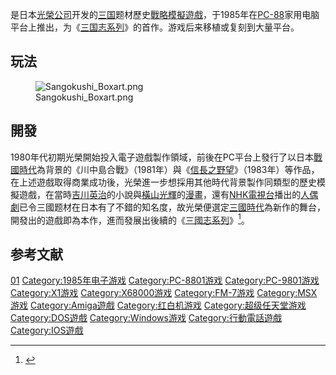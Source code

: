 {{NoteTA
| G1 = Games
}}
{{Infobox VG
| title = 三国志
| japanese = 三國志
| english = Romance of the Three Kingdoms
| genre = [[模擬遊戲|模擬]]・[[战略游戏|战略]]
| platforms = PC-8801mk2SR、PC-9801、X1turbo、X68000、MZ-2500、FM-7、MSX、MSX2、FM-16β、Amiga、红白机、DOS、超级任天堂、Windows、移动电话、iOS
| developer = [[光榮公司|光荣]]
| publisher = {{vgrelease|JP|光荣}}
| released = 1985年12月10日（首版）<ref>{{Cite web |url=http://www.famitsu.com/news/201412/10067561.html |title=12月10日が“歴史シミュレーションゲーム『三國志』の日”に登録認定決定　『三國志30周年歴代タイトル全集』の発売情報も |accessdate=2015-03-21 |archive-date=2015-04-02 |archive-url=https://web.archive.org/web/20150402130202/http://www.famitsu.com/news/201412/10067561.html |dead-url=no }}</ref>
| player = 单人、多人（交替游玩）
}}

{{vgname|三国志|ja=三國志|en=Romance of the Three Kingdoms}}是日本[[光榮公司|光榮公司]]开发的[[三国|三国]]题材歷史[[戰略游戏|戰略]][[模擬遊戲|模擬遊戲]]，于1985年在[[PC-88|PC-88]]家用电脑平台上推出，为《[[三国志系列|三国志系列]]》的首作。游戏后来移植或复刻到大量平台。

== 玩法 ==
{{empty section|time=2020-06-10}}

[[File:Sangokushi_Boxart.png|thumb]]

== 開發 ==

1980年代初期光榮開始投入電子遊戲製作領域，前後在PC平台上發行了以日本[[戰國時代_(日本)|戰國時代]]為背景的《川中島合戰》（1981年）與《[[信長之野望_(遊戲)|信長之野望]]》（1983年）等作品，在上述遊戲取得商業成功後，光榮進一步想採用其他時代背景製作同類型的歷史模擬遊戲，在當時[[吉川英治|吉川英治]]的小說與[[橫山光輝|橫山光輝]]的[[三國志_(漫畫)|漫畫]]，還有[[NHK電視台|NHK電視台]]播出的[[人偶劇|人偶劇]]已令三國题材在日本有了不錯的知名度，故光榮便選定[[三國時代|三國時代]]為新作的舞台，開發出的遊戲即為本作，進而發展出後續的《[[三國志系列|三國志系列]]》<ref>{{Cite web |url=https://mantan-web.jp/article/20200103dog00m200023000c.html |title=存档副本 |access-date=2020-01-04 |archive-url=https://web.archive.org/web/20200104133718/https://mantan-web.jp/article/20200103dog00m200023000c.html |archive-date=2020-01-04 |dead-url=no }}</ref>。

== 参考文献 ==
{{reflist|30em}}

{{三国志系列}}

{{DEFAULTSORT:Sangoukushi}}
[[Category:三國志系列|01]]
[[Category:1985年电子游戏|Category:1985年电子游戏]]
[[Category:PC-8801游戏|Category:PC-8801游戏]]
[[Category:PC-9801游戏|Category:PC-9801游戏]]
[[Category:X1游戏|Category:X1游戏]]
[[Category:X68000游戏|Category:X68000游戏]]
[[Category:FM-7游戏|Category:FM-7游戏]]
[[Category:MSX游戏|Category:MSX游戏]]
[[Category:Amiga遊戲|Category:Amiga遊戲]]
[[Category:红白机游戏|Category:红白机游戏]]
[[Category:超级任天堂游戏|Category:超级任天堂游戏]]
[[Category:DOS遊戲|Category:DOS遊戲]]
[[Category:Windows游戏|Category:Windows游戏]]
[[Category:行動電話遊戲|Category:行動電話遊戲]]
[[Category:IOS遊戲|Category:IOS遊戲]]

{{KoeiTecmo-stub}}
{{strategy-videogame-stub}}